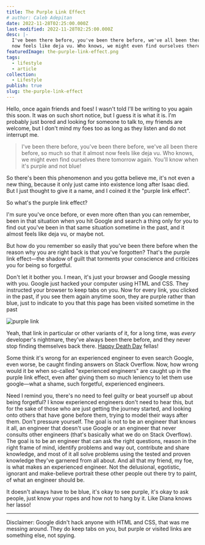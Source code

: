 ```yaml
---
title: The Purple Link Effect
# author: Caleb Adepitan
date: 2022-11-28T02:25:00.000Z
last-modified: 2022-11-28T02:25:00.000Z
desc: |-
  I've been there before, you've been there before, we've all been there before, so much so that it almost
  now feels like deja vu. Who knows, we might even find ourselves there tomorrow again. You'll know when it's purple and not blue!
featuredImage: the-purple-link-effect.png
tags:
  - lifestyle
  - article
collection:
  - Lifestyle
publish: true
slug: the-purple-link-effect
---
```


Hello, once again friends and foes! I wasn't told I'll be writing to you again this soon. It was on such short notice, but I
guess it is what it is.
I'm probably just bored and looking for someone to talk to, my friends are welcome, but I don't mind my foes too as long as they
listen and do not interrupt me.

<Blockquote data-cite="Caleb Adepitan">
  I've been there before, you've been there before, we've all been there before,
  so much so that it almost now feels like deja vu. Who knows, we might even
  find ourselves there tomorrow again. You'll know when it's purple and not
  blue!
</Blockquote>

So there's been this phenomenon and you gotta believe me, it's not even a new thing, because it only just came into existence
long after Isaac died. But I just thought to give it a name, and I coined it the "purple link effect".

So what's the purple link effect?

I'm sure you've once before, or even more often than you can remember, been in that situation when you hit Google and search
a thing only for you to find out you've been in that same situation sometime in the past, and it almost feels like deja vu, or
maybe not.

But how do you remember so easily that you've been there before when the reason why you are right back is that you've
forgotten? That's the purple link effect—the shadow of guilt that torments your conscience and criticizes you for being so
forgetful.

Don't let it bother you. I mean, it's just your browser and Google messing with you. Google just hacked your computer using HTML
and CSS. They instructed your browser to keep tabs on you. Now for every link, you clicked in the past, if you see them again
anytime soon, they are purple rather than blue, just to indicate to you that this page has been visited sometime in the past

![purple link](the-purple-link-effect.png)

Yeah, that link in particular or other variants of it, for a long time, was _every_ developer's nightmare, they've always been
there before, and they never stop finding themselves back there. [Happy Death Day][happy-death-day] fellas!

Some think it's wrong for an experienced engineer to even search Google, even worse, be caught finding answers on Stack Overflow. Now, how
wrong would it be when so-called "experienced
engineers" are caught up in the purple link effect, even after giving them so much leniency to let them use google—what a shame, such
forgetful, experienced engineers.

Need I remind you, there's no need to feel guilty or beat yourself up about being forgetful? I know experienced engineers don't need to hear this, but for the sake of those who are just getting the journey started, and looking onto others that have gone before them, trying to model
their ways after them. Don't pressure yourself. The goal is not to be an engineer that knows it all, an engineer that doesn't use Google or
an engineer that never consults other engineers (that's basically what we do on Stack Overflow). The goal is to be an engineer that can ask
the right questions, reason in the right frame of mind, identify problems and way out, contribute and share knowledge, and most of it all
solve problems using the tested and proven knowledge they've garnered from all about. And all that my friend, my foe, is what makes an
experienced engineer. Not the delusional, egotistic, ignorant and make-believe portrait these other people out there try to paint, of what an
engineer should be.

It doesn't always have to be blue, it's okay to see purple, it's okay to ask people, just know your ropes and how not to hang by it. Like Diana knows her lasso!

<hr />

Disclaimer: Google didn't hack anyone with HTML and CSS, that was me messing around. They do keep tabs on you, but purple or visited links are something else, not spying.

[happy-death-day]: https://en.wikipedia.org/wiki/Happy_Death_Day#:~:text=It%20follows%20a%20college%20student,killer%20and%20stop%20her%20death.&text=Originally%20announced%20in%202007%20under,%2C%202017%2C%20by%20Universal%20Pictures.
